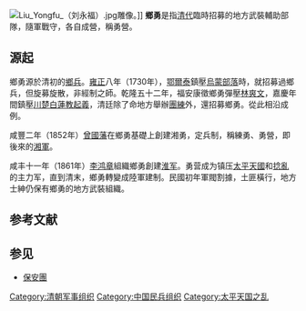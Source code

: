 {{unreferenced|time=2016-09-24T20:15:42+00:00}}
[[File:Liu_Yongfu_（刘永福）.jpg|thumb]]雕像。]]
'''鄉勇'''是指[[清代|清代]]臨時招募的地方武裝輔助部隊，隨軍戰守，各自成營，稱勇營。

== 源起 ==
鄉勇源於清初的[[鄉兵|鄉兵]]。[[雍正|雍正]]八年（1730年），[[鄂爾泰|鄂爾泰]]鎮壓[[烏蒙府|烏蒙部落]]時，就招募過鄉兵，但旋募旋散，非經制之師。乾隆五十二年，福安康徵鄉勇彈壓[[林爽文|林爽文]]，嘉慶年間鎮壓[[川楚白蓮教起義|川楚白蓮教起義]]，清廷除了命地方舉辦[[團練|團練]]外，還招募鄉勇。從此相沿成例。

咸豐二年（1852年）[[曾國藩|曾國藩]]在鄉勇基礎上創建湘勇，定兵制，稱練勇、勇營，即後來的[[湘軍|湘軍]]。

咸丰十一年（1861年）[[李鸿章|李鸿章]]組織鄉勇創建[[淮军|淮军]]。勇营成为镇压[[太平天國|太平天國]]和[[捻亂|捻亂]]的主力军，直到清末，鄉勇轉變成陸軍建制。民國初年軍閥割據，土匪橫行，地方士紳仍保有鄉勇的地方武裝組織。

== 参考文献 ==
{{Reflist}}

== 参见 ==
* [[保安團|保安團]]

[[Category:清朝军事组织|Category:清朝军事组织]]
[[Category:中国民兵组织|Category:中国民兵组织]]
[[Category:太平天国之乱|Category:太平天国之乱]]